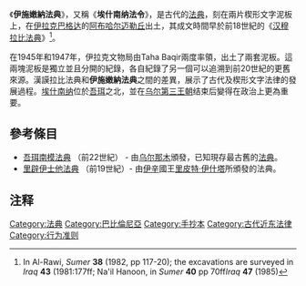 《'''伊施嫩納法典'''》，又稱《'''埃什南纳法令'''》，是古代的[[法典|法典]]，刻在兩片楔形文字泥板上，在[[伊拉克|伊拉克]][[巴格达|巴格达]]的[[阿布哈尔迈勒丘|阿布哈尔迈勒丘]]出土，其成文時間早於前18世紀的《[[汉穆拉比法典|汉穆拉比法典]]》<ref>In Al-Rawi, ''Sumer'' '''38''' (1982, pp 117-20); the excavations are surveyed in ''Iraq'' '''43''' (1981:177ff; Na'il Hanoon, in ''Sumer'' '''40''' pp 70ff''Iraq'' '''47''' (1985)</ref>。

在1945年和1947年，伊拉克文物局由Taha Baqir兩度率領，出土了兩套泥板。這兩塊泥板是獨立並且分開的紀錄，各自紀錄了另一個可以追溯到前20世紀的更舊來源。漢謨拉比法典和'''伊施嫩納法典'''之間的差異，展示了古代及楔形文字法律的發展過程。[[埃什南纳|埃什南纳]]位於[[吾珥|吾珥]]之北，並在[[乌尔第三王朝|乌尔第三王朝]]结束后變得在政治上更為重要。

==參考條目==
*[[吾珥南模法典|吾珥南模法典]] （前22世紀） - 由[[乌尔那木|乌尔那木]]頒發，已知現存最古舊的[[法典|法典]]。
*[[里辟伊士他法典|里辟伊士他法典]] （前19世紀）- 由[[伊辛|伊辛]]國王[[里皮特·伊什塔|里皮特·伊什塔]]所頒發的法典。

== 注释 ==
{{Reflist}}

[[Category:法典|Category:法典]]
[[Category:巴比倫尼亞|Category:巴比倫尼亞]]
[[Category:手抄本|Category:手抄本]]
[[Category:古代近东法律|Category:古代近东法律]]
[[Category:行为准则|Category:行为准则]]